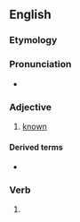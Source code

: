 ==English==

===Etymology===
{{prefix|en|be|known}}

===Pronunciation===
* {{IPA|/bɪˈnoʊn/|lang=en}}

===Adjective===
{{en-adj}}

# {{lb|en|obsolete}} [[known]]

====Derived terms====
* {{l|en|unbeknown}}

===Verb===
{{head|en|past participle|cat2=irregular past participles}}

# {{inflection of|beknow||past|part|lang=en}}